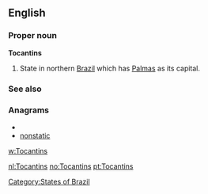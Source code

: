 ==English==

===Proper noun===
'''Tocantins'''

# State in northern [[Brazil]] which has [[Palmas]] as its capital.

===See also===

===Anagrams===
* {{alphagram|acinnostt}}
* [[nonstatic#English|nonstatic]]


[[w:Tocantins]]

[[Category:States of Brazil]]

[[nl:Tocantins]]
[[no:Tocantins]]
[[pt:Tocantins]]